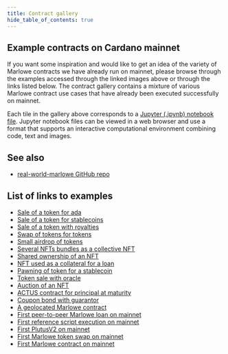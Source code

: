 ```yaml
---
title: Contract gallery
hide_table_of_contents: true
---
```



<Gallery />

## Example contracts on Cardano mainnet

If you want some inspiration and would like to get an idea of the variety of Marlowe contracts we have already run on mainnet, please browse through the examples accessed through the linked images above or through the links listed below. The contract gallery contains a mixture of various Marlowe contract use cases that have already been executed successfully on mainnet. 

Each tile in the gallery above corresponds to a [Jupyter (.ipynb) notebook file](https://jupyter-notebook.readthedocs.io/en/stable/.). Jupyter notebook files can be viewed in a web browser and use a format that supports an interactive computational environment combining code, text and images. 

## See also 

* [real-world-marlowe GitHub repo](https://github.com/input-output-hk/real-world-marlowe)

## List of links to examples

* [Sale of a token for ada](https://github.com/input-output-hk/real-world-marlowe/blob/main/nfts/simple/ReadMe.ipynb)
* [Sale of a token for stablecoins](https://github.com/input-output-hk/real-world-marlowe/blob/main/nfts/stable/ReadMe.ipynb)
* [Sale of a token with royalties](https://github.com/input-output-hk/real-world-marlowe/blob/main/nfts/royalty/ReadMe.ipynb)
* [Swap of tokens for tokens](https://github.com/input-output-hk/real-world-marlowe/blob/main/nfts/swap/ReadMe.ipynb)
* [Small airdrop of tokens](https://github.com/input-output-hk/real-world-marlowe/blob/main/nfts/airdrop/ReadMe.ipynb)
* [Several NFTs bundles as a collective NFT](https://github.com/input-output-hk/real-world-marlowe/blob/main/nfts/collection/ReadMe.ipynb)
* [Shared ownership of an NFT](https://github.com/input-output-hk/real-world-marlowe/blob/main/nfts/shared/ReadMe.ipynb)
* [NFT used as a collateral for a loan](https://github.com/input-output-hk/real-world-marlowe/blob/main/nfts/collateral/ReadMe.ipynb)
* [Pawning of token for a stablecoin](https://github.com/input-output-hk/real-world-marlowe/blob/main/nfts/pawn/ReadMe.ipynb)
* [Token sale with oracle](https://github.com/input-output-hk/real-world-marlowe/blob/main/nfts/oracle/ReadMe.ipynb)
* [Auction of an NFT](https://github.com/input-output-hk/real-world-marlowe/blob/main/nfts/auction/ReadMe.ipynb)
* [ACTUS contract for principal at maturity](https://github.com/input-output-hk/real-world-marlowe/blob/main/realfi/actus/actus-pam.ipynb)
* [Coupon bond with guarantor](https://github.com/input-output-hk/real-world-marlowe/blob/main/realfi/coupon-bond-guaranteed/ReadMe.ipynb)
* [A geolocated Marlowe contract](https://github.com/input-output-hk/real-world-marlowe/blob/main/defi/beamer/ReadMe.ipynb)
* [First peer-to-peer Marlowe loan on mainnet](https://github.com/input-output-hk/real-world-marlowe/blob/main/firsts/loan/ReadMe.ipynb)
* [First reference script execution on mainnet](https://github.com/input-output-hk/real-world-marlowe/blob/main/firsts/reference/ReadMe.ipynb)
* [First PlutusV2 on mainnet](https://github.com/input-output-hk/real-world-marlowe/blob/main/firsts/plutus-v2/ReadMe.ipynb)
* [First Marlowe token swap on mainnet](https://github.com/input-output-hk/real-world-marlowe/blob/main/firsts/swap/ReadMe.ipynb)
* [First Marlowe contract on mainnet](https://github.com/input-output-hk/real-world-marlowe/blob/main/firsts/mainnet/ReadMe.ipynb)
